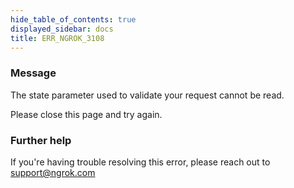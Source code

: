 ```yaml
---
hide_table_of_contents: true
displayed_sidebar: docs
title: ERR_NGROK_3108
---
```


### Message

The state parameter used to validate your request cannot be read.

Please close this page and try again.

### Further help

If you're having trouble resolving this error, please reach out to [support@ngrok.com](mailto:support@ngrok.com?subject=Help%20with%20ERR_NGROK_3108)
